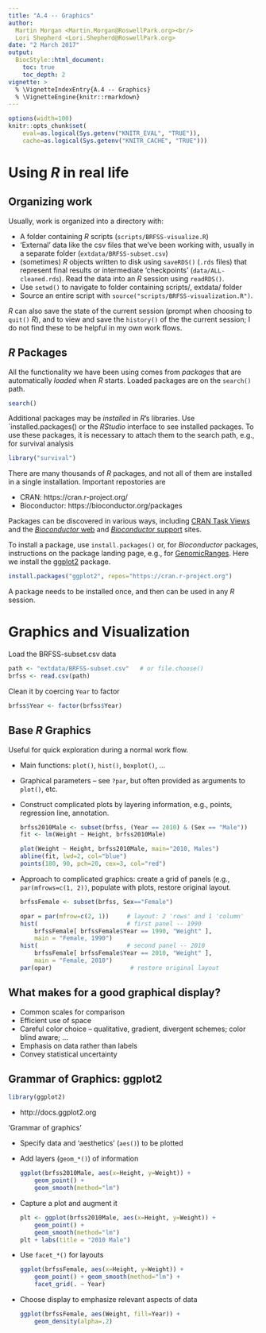 ```yaml
---
title: "A.4 -- Graphics"
author:
  Martin Morgan <Martin.Morgan@RoswellPark.org><br/>
  Lori Shepherd <Lori.Shepherd@RoswellPark.org>
date: "2 March 2017"
output:
  BiocStyle::html_document:
    toc: true
    toc_depth: 2
vignette: >
  % \VignetteIndexEntry{A.4 -- Graphics}
  % \VignetteEngine{knitr::rmarkdown}
---
```


```r
options(width=100)
knitr::opts_chunk$set(
    eval=as.logical(Sys.getenv("KNITR_EVAL", "TRUE")),
    cache=as.logical(Sys.getenv("KNITR_CACHE", "TRUE")))
```

# Using _R_ in real life

## Organizing work

Usually, work is organized into a directory with:

- A folder containing _R_ scripts (`scripts/BRFSS-visualize.R`)
- 'External' data like the csv files that we've been working with,
  usually in a separate folder (`extdata/BRFSS-subset.csv`)
- (sometimes) _R_ objects written to disk using `saveRDS()` (`.rds`
  files) that represent final results or intermediate 'checkpoints'
  (`data/ALL-cleaned.rds`). Read the data into an _R_ session using
  `readRDS()`.
- Use `setwd()` to navigate to folder containing scripts/, extdata/ folder
- Source an entire script with `source("scripts/BRFSS-visualization.R")`.
  
_R_ can also save the state of the current session (prompt when
choosing to `quit()` _R_), and to view and save the `history()` of the
the current session; I do not find these to be helpful in my own work
flows.

## _R_ Packages

All the functionality we have been using comes from _packages_
that are automatically _loaded_ when _R_ starts. Loaded packages are on
the `search()` path.

```r
search()
```

Additional packages may be _installed_ in _R_'s libraries. Use
`installed.packages() or the _RStudio_ interface to see installed
packages. To use these packages, it is necessary to attach them to the
search path, e.g., for survival analysis

```r
library("survival")
```

There are many thousands of _R_ packages, and not all of them are
installed in a single installation. Important repostories are

- CRAN: https://cran.r-project.org/
- Bioconductor: https://bioconductor.org/packages

Packages can be discovered in various ways, including
[CRAN Task Views][] and the [_Bioconductor_ web][] and
[_Bioconductor_ support][] sites.

To install a package, use `install.packages()` or, for _Bioconductor_
packages, instructions on the package landing page, e.g., for
[GenomicRanges][]. Here we install the [ggplot2][] package.

```r
install.packages("ggplot2", repos="https://cran.r-project.org")
```

A package needs to be installed once, and then can be used in any _R_
session.

[CRAN Task Views]: https://cran.r-project.org/web/views/
[_Bioconductor_ web]: https://bioconductor.org
[_Bioconductor_ support]: https://support.bioconductor.org
[GenomicRanges]: https://bioconductor.org/packages/GenomicRanges
[ggplot2]: https://cran.r-project.org/package=ggplot2

# Graphics and Visualization

Load the BRFSS-subset.csv data

<!--
```r
path <- system.file(package="BiocIntro", "extdata", "BRFSS-subset.csv")
brfss <- read.csv(path)
```
-->

```r
path <- "extdata/BRFSS-subset.csv"   # or file.choose()
brfss <- read.csv(path)
```

Clean it by coercing `Year` to factor

```r
brfss$Year <- factor(brfss$Year)
```

## Base _R_ Graphics

Useful for quick exploration during a normal work flow.

- Main functions: `plot()`, `hist()`, `boxplot()`, ...
- Graphical parameters -- see `?par`, but often provided as arguments
  to `plot()`, etc.
- Construct complicated plots by layering information, e.g., points,
  regression line, annotation.
  
    ```r
    brfss2010Male <- subset(brfss, (Year == 2010) & (Sex == "Male"))
    fit <- lm(Weight ~ Height, brfss2010Male)
  
    plot(Weight ~ Height, brfss2010Male, main="2010, Males")
    abline(fit, lwd=2, col="blue")
    points(180, 90, pch=20, cex=3, col="red")
    ```

- Approach to complicated graphics: create a grid of panels (e.g.,
  `par(mfrows=c(1, 2))`, populate with plots, restore original layout.
  
    ```r
    brfssFemale <- subset(brfss, Sex=="Female")
    
    opar = par(mfrow=c(2, 1))     # layout: 2 'rows' and 1 'column'
    hist(                         # first panel -- 1990
        brfssFemale[ brfssFemale$Year == 1990, "Weight" ],
        main = "Female, 1990")
    hist(                         # second panel -- 2010
        brfssFemale[ brfssFemale$Year == 2010, "Weight" ],
        main = "Female, 2010")
    par(opar)                      # restore original layout
    ```

## What makes for a good graphical display?

- Common scales for comparison
- Efficient use of space
- Careful color choice -- qualitative, gradient, divergent schemes;
  color blind aware; ...
- Emphasis on data rather than labels
- Convey statistical uncertainty

## Grammar of Graphics: ggplot2

```r
library(ggplot2)
```

- http://docs.ggplot2.org

'Grammar of graphics'

- Specify data and 'aesthetics' (`aes()`) to be plotted
- Add layers (`geom_*()`) of information

    ```r
    ggplot(brfss2010Male, aes(x=Height, y=Weight)) +
        geom_point() +
        geom_smooth(method="lm")
    ```
    
- Capture a plot and augment it

    ```r
    plt <- ggplot(brfss2010Male, aes(x=Height, y=Weight)) +
        geom_point() +
        geom_smooth(method="lm")
    plt + labs(title = "2010 Male")
    ```
    
- Use `facet_*()` for layouts

    ```r
    ggplot(brfssFemale, aes(x=Height, y=Weight)) +
        geom_point() + geom_smooth(method="lm") +
        facet_grid(. ~ Year)
    ```
        
- Choose display to emphasize relevant aspects of data

    ```r
    ggplot(brfssFemale, aes(Weight, fill=Year)) +
        geom_density(alpha=.2)
    ```
